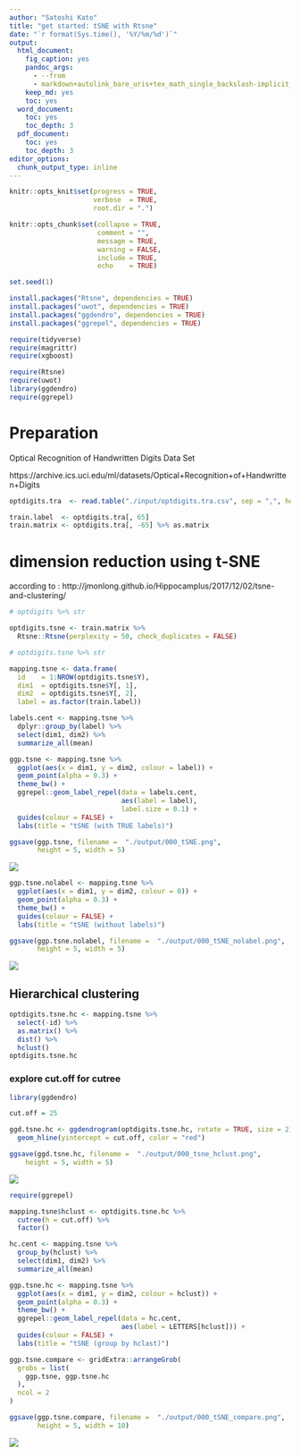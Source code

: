 ```yaml
---
author: "Satoshi Kato"
title: "get started: tSNE with Rtsne"
date: "`r format(Sys.time(), '%Y/%m/%d')`"
output:
  html_document:
    fig_caption: yes
    pandoc_args:
      - --from
      - markdown+autolink_bare_uris+tex_math_single_backslash-implicit_figures
    keep_md: yes
    toc: yes
  word_document:
    toc: yes
    toc_depth: 3
  pdf_document:
    toc: yes
    toc_depth: 3
editor_options: 
  chunk_output_type: inline
---
```


```r
knitr::opts_knit$set(progress = TRUE, 
                     verbose  = TRUE, 
                     root.dir = ".")

knitr::opts_chunk$set(collapse = TRUE, 
                      comment = "", 
                      message = TRUE, 
                      warning = FALSE, 
                      include = TRUE,
                      echo    = TRUE)

set.seed(1)
```

```r
install.packages("Rtsne", dependencies = TRUE)
install.packages("uwot", dependencies = TRUE)
install.packages("ggdendro", dependencies = TRUE)
install.packages("ggrepel", dependencies = TRUE)

```

```r
require(tidyverse)
require(magrittr)
require(xgboost)

require(Rtsne)
require(uwot)
library(ggdendro)
require(ggrepel)

```

# Preparation 

Optical Recognition of Handwritten Digits Data Set

https://archive.ics.uci.edu/ml/datasets/Optical+Recognition+of+Handwritten+Digits

```r
optdigits.tra  <- read.table("./input/optdigits.tra.csv", sep = ",", header = FALSE)

train.label  <- optdigits.tra[, 65]
train.matrix <- optdigits.tra[, -65] %>% as.matrix

```

# dimension reduction using t-SNE

according to :
http://jmonlong.github.io/Hippocamplus/2017/12/02/tsne-and-clustering/

```r
# optdigits %>% str

optdigits.tsne <- train.matrix %>% 
  Rtsne::Rtsne(perplexity = 50, check_duplicates = FALSE)

# optdigits.tsne %>% str

mapping.tsne <- data.frame(
  id    = 1:NROW(optdigits.tsne$Y),
  dim1  = optdigits.tsne$Y[, 1],
  dim2  = optdigits.tsne$Y[, 2],
  label = as.factor(train.label))

labels.cent <- mapping.tsne %>% 
  dplyr::group_by(label) %>%
  select(dim1, dim2) %>% 
  summarize_all(mean)

ggp.tsne <- mapping.tsne %>% 
  ggplot(aes(x = dim1, y = dim2, colour = label)) + 
  geom_point(alpha = 0.3) + 
  theme_bw() +
  ggrepel::geom_label_repel(data = labels.cent,
                            aes(label = label),
                            label.size = 0.1) +
  guides(colour = FALSE) +
  labs(title = "tSNE (with TRUE labels)") 

ggsave(ggp.tsne, filename =  "./output/000_tSNE.png",
       height = 5, width = 5)

```

![](output/000_tSNE.png)

```r
ggp.tsne.nolabel <- mapping.tsne %>% 
  ggplot(aes(x = dim1, y = dim2, colour = 0)) + 
  geom_point(alpha = 0.3) + 
  theme_bw() +
  guides(colour = FALSE) +
  labs(title = "tSNE (without labels)") 

ggsave(ggp.tsne.nolabel, filename =  "./output/000_tSNE_nolabel.png",
       height = 5, width = 5)

```

![](output/000_tSNE_nolabel.png)

## Hierarchical clustering

```r
optdigits.tsne.hc <- mapping.tsne %>% 
  select(-id) %>% 
  as.matrix() %>% 
  dist() %>% 
  hclust()
optdigits.tsne.hc
```

### explore cut.off for cutree

```r
library(ggdendro)

cut.off = 25

ggd.tsne.hc <- ggdendrogram(optdigits.tsne.hc, rotate = TRUE, size = 2) +
  geom_hline(yintercept = cut.off, color = "red")

ggsave(ggd.tsne.hc, filename =  "./output/000_tsne_hclust.png",
    height = 5, width = 5)

```

![](./output/000_tsne_hclust.png)

```r
require(ggrepel)

mapping.tsne$hclust <- optdigits.tsne.hc %>%
  cutree(h = cut.off) %>%
  factor()

hc.cent <- mapping.tsne %>% 
  group_by(hclust) %>%
  select(dim1, dim2) %>% 
  summarize_all(mean)

ggp.tsne.hc <- mapping.tsne %>% 
  ggplot(aes(x = dim1, y = dim2, colour = hclust)) + 
  geom_point(alpha = 0.3) + 
  theme_bw() +
  ggrepel::geom_label_repel(data = hc.cent,
                            aes(label = LETTERS[hclust])) + 
  guides(colour = FALSE) +
  labs(title = "tSNE (group by hclast)") 

```

```r
ggp.tsne.compare <- gridExtra::arrangeGrob(
  grobs = list(
    ggp.tsne, ggp.tsne.hc
  ),
  ncol = 2
)

ggsave(ggp.tsne.compare, filename =  "./output/000_tSNE_compare.png",
       height = 5, width = 10)

```

![](output/000_tSNE_compare.png)


